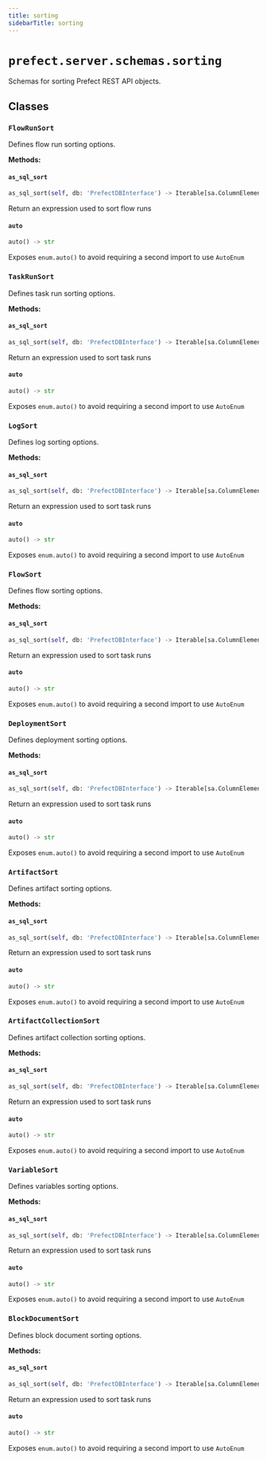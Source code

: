 ```yaml
---
title: sorting
sidebarTitle: sorting
---
```


# `prefect.server.schemas.sorting`



Schemas for sorting Prefect REST API objects.


## Classes

### `FlowRunSort` <sup><a href="https://github.com/PrefectHQ/prefect/blob/main/src/prefect/server/schemas/sorting.py#L21" target="_blank"><Icon icon="github" style="width: 14px; height: 14px;" /></a></sup>


Defines flow run sorting options.


**Methods:**

#### `as_sql_sort` <sup><a href="https://github.com/PrefectHQ/prefect/blob/main/src/prefect/server/schemas/sorting.py#L35" target="_blank"><Icon icon="github" style="width: 14px; height: 14px;" /></a></sup>

```python
as_sql_sort(self, db: 'PrefectDBInterface') -> Iterable[sa.ColumnElement[Any]]
```

Return an expression used to sort flow runs


#### `auto` <sup><a href="https://github.com/PrefectHQ/prefect/blob/main/src/prefect/utilities/collections.py#L69" target="_blank"><Icon icon="github" style="width: 14px; height: 14px;" /></a></sup>

```python
auto() -> str
```

Exposes `enum.auto()` to avoid requiring a second import to use `AutoEnum`


### `TaskRunSort` <sup><a href="https://github.com/PrefectHQ/prefect/blob/main/src/prefect/server/schemas/sorting.py#L61" target="_blank"><Icon icon="github" style="width: 14px; height: 14px;" /></a></sup>


Defines task run sorting options.


**Methods:**

#### `as_sql_sort` <sup><a href="https://github.com/PrefectHQ/prefect/blob/main/src/prefect/server/schemas/sorting.py#L73" target="_blank"><Icon icon="github" style="width: 14px; height: 14px;" /></a></sup>

```python
as_sql_sort(self, db: 'PrefectDBInterface') -> Iterable[sa.ColumnElement[Any]]
```

Return an expression used to sort task runs


#### `auto` <sup><a href="https://github.com/PrefectHQ/prefect/blob/main/src/prefect/utilities/collections.py#L69" target="_blank"><Icon icon="github" style="width: 14px; height: 14px;" /></a></sup>

```python
auto() -> str
```

Exposes `enum.auto()` to avoid requiring a second import to use `AutoEnum`


### `LogSort` <sup><a href="https://github.com/PrefectHQ/prefect/blob/main/src/prefect/server/schemas/sorting.py#L89" target="_blank"><Icon icon="github" style="width: 14px; height: 14px;" /></a></sup>


Defines log sorting options.


**Methods:**

#### `as_sql_sort` <sup><a href="https://github.com/PrefectHQ/prefect/blob/main/src/prefect/server/schemas/sorting.py#L96" target="_blank"><Icon icon="github" style="width: 14px; height: 14px;" /></a></sup>

```python
as_sql_sort(self, db: 'PrefectDBInterface') -> Iterable[sa.ColumnElement[Any]]
```

Return an expression used to sort task runs


#### `auto` <sup><a href="https://github.com/PrefectHQ/prefect/blob/main/src/prefect/utilities/collections.py#L69" target="_blank"><Icon icon="github" style="width: 14px; height: 14px;" /></a></sup>

```python
auto() -> str
```

Exposes `enum.auto()` to avoid requiring a second import to use `AutoEnum`


### `FlowSort` <sup><a href="https://github.com/PrefectHQ/prefect/blob/main/src/prefect/server/schemas/sorting.py#L105" target="_blank"><Icon icon="github" style="width: 14px; height: 14px;" /></a></sup>


Defines flow sorting options.


**Methods:**

#### `as_sql_sort` <sup><a href="https://github.com/PrefectHQ/prefect/blob/main/src/prefect/server/schemas/sorting.py#L114" target="_blank"><Icon icon="github" style="width: 14px; height: 14px;" /></a></sup>

```python
as_sql_sort(self, db: 'PrefectDBInterface') -> Iterable[sa.ColumnElement[Any]]
```

Return an expression used to sort task runs


#### `auto` <sup><a href="https://github.com/PrefectHQ/prefect/blob/main/src/prefect/utilities/collections.py#L69" target="_blank"><Icon icon="github" style="width: 14px; height: 14px;" /></a></sup>

```python
auto() -> str
```

Exposes `enum.auto()` to avoid requiring a second import to use `AutoEnum`


### `DeploymentSort` <sup><a href="https://github.com/PrefectHQ/prefect/blob/main/src/prefect/server/schemas/sorting.py#L125" target="_blank"><Icon icon="github" style="width: 14px; height: 14px;" /></a></sup>


Defines deployment sorting options.


**Methods:**

#### `as_sql_sort` <sup><a href="https://github.com/PrefectHQ/prefect/blob/main/src/prefect/server/schemas/sorting.py#L134" target="_blank"><Icon icon="github" style="width: 14px; height: 14px;" /></a></sup>

```python
as_sql_sort(self, db: 'PrefectDBInterface') -> Iterable[sa.ColumnElement[Any]]
```

Return an expression used to sort task runs


#### `auto` <sup><a href="https://github.com/PrefectHQ/prefect/blob/main/src/prefect/utilities/collections.py#L69" target="_blank"><Icon icon="github" style="width: 14px; height: 14px;" /></a></sup>

```python
auto() -> str
```

Exposes `enum.auto()` to avoid requiring a second import to use `AutoEnum`


### `ArtifactSort` <sup><a href="https://github.com/PrefectHQ/prefect/blob/main/src/prefect/server/schemas/sorting.py#L145" target="_blank"><Icon icon="github" style="width: 14px; height: 14px;" /></a></sup>


Defines artifact sorting options.


**Methods:**

#### `as_sql_sort` <sup><a href="https://github.com/PrefectHQ/prefect/blob/main/src/prefect/server/schemas/sorting.py#L155" target="_blank"><Icon icon="github" style="width: 14px; height: 14px;" /></a></sup>

```python
as_sql_sort(self, db: 'PrefectDBInterface') -> Iterable[sa.ColumnElement[Any]]
```

Return an expression used to sort task runs


#### `auto` <sup><a href="https://github.com/PrefectHQ/prefect/blob/main/src/prefect/utilities/collections.py#L69" target="_blank"><Icon icon="github" style="width: 14px; height: 14px;" /></a></sup>

```python
auto() -> str
```

Exposes `enum.auto()` to avoid requiring a second import to use `AutoEnum`


### `ArtifactCollectionSort` <sup><a href="https://github.com/PrefectHQ/prefect/blob/main/src/prefect/server/schemas/sorting.py#L167" target="_blank"><Icon icon="github" style="width: 14px; height: 14px;" /></a></sup>


Defines artifact collection sorting options.


**Methods:**

#### `as_sql_sort` <sup><a href="https://github.com/PrefectHQ/prefect/blob/main/src/prefect/server/schemas/sorting.py#L177" target="_blank"><Icon icon="github" style="width: 14px; height: 14px;" /></a></sup>

```python
as_sql_sort(self, db: 'PrefectDBInterface') -> Iterable[sa.ColumnElement[Any]]
```

Return an expression used to sort task runs


#### `auto` <sup><a href="https://github.com/PrefectHQ/prefect/blob/main/src/prefect/utilities/collections.py#L69" target="_blank"><Icon icon="github" style="width: 14px; height: 14px;" /></a></sup>

```python
auto() -> str
```

Exposes `enum.auto()` to avoid requiring a second import to use `AutoEnum`


### `VariableSort` <sup><a href="https://github.com/PrefectHQ/prefect/blob/main/src/prefect/server/schemas/sorting.py#L189" target="_blank"><Icon icon="github" style="width: 14px; height: 14px;" /></a></sup>


Defines variables sorting options.


**Methods:**

#### `as_sql_sort` <sup><a href="https://github.com/PrefectHQ/prefect/blob/main/src/prefect/server/schemas/sorting.py#L198" target="_blank"><Icon icon="github" style="width: 14px; height: 14px;" /></a></sup>

```python
as_sql_sort(self, db: 'PrefectDBInterface') -> Iterable[sa.ColumnElement[Any]]
```

Return an expression used to sort task runs


#### `auto` <sup><a href="https://github.com/PrefectHQ/prefect/blob/main/src/prefect/utilities/collections.py#L69" target="_blank"><Icon icon="github" style="width: 14px; height: 14px;" /></a></sup>

```python
auto() -> str
```

Exposes `enum.auto()` to avoid requiring a second import to use `AutoEnum`


### `BlockDocumentSort` <sup><a href="https://github.com/PrefectHQ/prefect/blob/main/src/prefect/server/schemas/sorting.py#L209" target="_blank"><Icon icon="github" style="width: 14px; height: 14px;" /></a></sup>


Defines block document sorting options.


**Methods:**

#### `as_sql_sort` <sup><a href="https://github.com/PrefectHQ/prefect/blob/main/src/prefect/server/schemas/sorting.py#L217" target="_blank"><Icon icon="github" style="width: 14px; height: 14px;" /></a></sup>

```python
as_sql_sort(self, db: 'PrefectDBInterface') -> Iterable[sa.ColumnElement[Any]]
```

Return an expression used to sort task runs


#### `auto` <sup><a href="https://github.com/PrefectHQ/prefect/blob/main/src/prefect/utilities/collections.py#L69" target="_blank"><Icon icon="github" style="width: 14px; height: 14px;" /></a></sup>

```python
auto() -> str
```

Exposes `enum.auto()` to avoid requiring a second import to use `AutoEnum`

